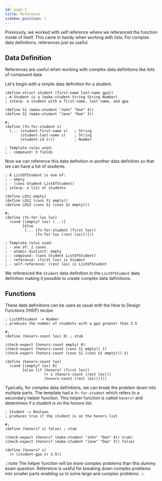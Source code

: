 ```yaml
---
id: page-7
title: Reference
sidebar_position: 7
---
```

Previously, we worked with self reference where we referenced the function inside of itself. This came in handy when working with lists. For complex data definitions, references just as useful.

## Data Definition
References are useful when working with complex data definitions like lists of compound data.

Let's begin with a simple data definition for a student.

```racket title="Students" showLineNumbers
(define-struct student (first-name last-name gpa))
; A Student is a (make-student String String Number)
; interp. a student with a first name, last name, and gpa

(define S1 (make-student "John" "Doe" 4))
(define S2 (make-student "Jane" "Doe" 3))

#;
(define (fn-for-student s)
  (... (student-first-name s)   ; String
       (student-last-name s)    ; String
       (student-id s)))         ; Number

; Template rules used:
; - compound: 3 fields
```

Now we can reference this data definition in another data definition so that we can have a list of students.

```racket title="List of Students" showLineNumbers
; A ListOfStudent is one of:
; - empty
; - (cons Student ListOfStudent)
; interp. a list of students

(define LOS1 empty)
(define LOS2 (cons S1 empty))
(define LOS3 (cons S1 (cons S2 empty)))

#;
(define (fn-for-los los)
  (cond [(empty? los) (...)]
        [else
         (... (fn-for-student (first los))
              (fn-for-los (rest los)))]))

; Template rules used:
; - one of: 2 cases
; - atomic distinct: empty
; - compound: (cons Student ListOfStudent)
; - reference: (first los) is Student
; - self-reference: (rest los) is ListOfStudent
```

We referenced the `Student` data definition in the `ListOfStudent` data definition making it possible to create complex data definitions.

## Functions
These data definitions can be used as usual with the How to Design Functions (HtDF) recipe.

```racket title="Function" showLineNumbers
; ListOfStudent -> Number
; produces the number of students with a gpa greater than 3.5

#;
(define (honors-count los) 0) ; stub

(check-expect (honors-count empty) 0)
(check-expect (honors-count (cons S1 empty)) 1)
(check-expect (honors-count (cons S1 (cons S2 empty))) 1)

(define (honors-count los)
  (cond [(empty? los) 0]
        [else (if (honors? (first los))
                  (+ 1 (honors-count (rest los)))
                  (honors-count (rest los)))]))
```

Typically, for complex data definitions, we can break the problem down into multiple parts. The template had a `fn-for-student` which refers to a secondary helper function. This helper function is called `honors?` and determines if a student is on the honors list.

```racket title="Helper Function" showLineNumbers
; Student -> Boolean
; produces true if the student is on the honors list

#;
(define (honors? s) false) ; stub

(check-expect (honors? (make-student "John" "Doe" 4)) true)
(check-expect (honors? (make-student "Jane" "Doe" 3)) false)

(define (honors? s)
  (> (student-gpa s) 3.5))
```

:::note
The helper function will be more complex problems than this dummy exam question. Reference is useful for breaking down complex problems into smaller parts enabling us to solve large and complex problems.
:::